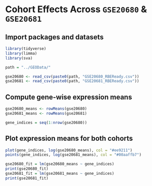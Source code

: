 # Cohort Effects Across `GSE20680` & `GSE20681`
## Import packages and datasets
```r
library(tidyverse)
library(limma)
library(sva)
```
```r
path = "../GEOData/"

gse20680 <- read_csv(paste0(path, "GSE20680_RBEReady.csv"))
gse20681 <- read_csv(paste0(path, "GSE20681_RBEReady.csv"))
```
## Compute gene-wise expression means
```r
gse20680_means <- rowMeans(gse20680)
gse20681_means <- rowMeans(gse20681)

gene_indices = seq(1:nrow(gse20680))
```
## Plot expression means for both cohorts
```r
plot(gene_indices, log(gse20680_means), col = "#ee9211")
points(gene_indices, log(gse20681_means), col = "#00aaffb7")
```
```r
gse20680_fit = lm(gse20680_means ~ gene_indices)
print(gse20680_fit)
gse20681_fit = lm(gse20681_means ~ gene_indices)
print(gse20681_fit)
```
